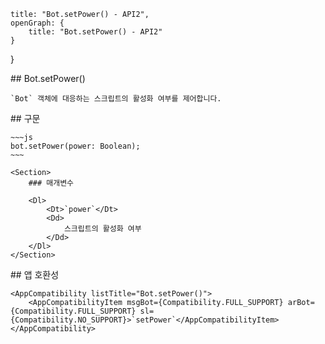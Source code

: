 
    title: "Bot.setPower() - API2",
    openGraph: {
        title: "Bot.setPower() - API2"
    }
}

<Section>
    ## Bot.setPower()

    `Bot` 객체에 대응하는 스크립트의 활성화 여부를 제어합니다.
</Section>
<Section>
    ## 구문

    ~~~js
    bot.setPower(power: Boolean);
    ~~~

    <Section>
        ### 매개변수

        <Dl>
            <Dt>`power`</Dt>
            <Dd>
                스크립트의 활성화 여부
            </Dd>
        </Dl>
    </Section>
</Section>
<Section>
    ## 앱 호환성

    <AppCompatibility listTitle="Bot.setPower()">
        <AppCompatibilityItem msgBot={Compatibility.FULL_SUPPORT} arBot={Compatibility.FULL_SUPPORT} sl={Compatibility.NO_SUPPORT}>`setPower`</AppCompatibilityItem>
    </AppCompatibility>
</Section>